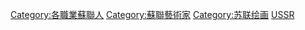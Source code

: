 {{Commonscat|Painters from the Soviet Union}}

[[Category:各職業蘇聯人|Category:各職業蘇聯人]]
[[Category:蘇聯藝術家|Category:蘇聯藝術家]]
[[Category:苏联绘画|Category:苏联绘画]]
[[Category:各國畫家|USSR]]